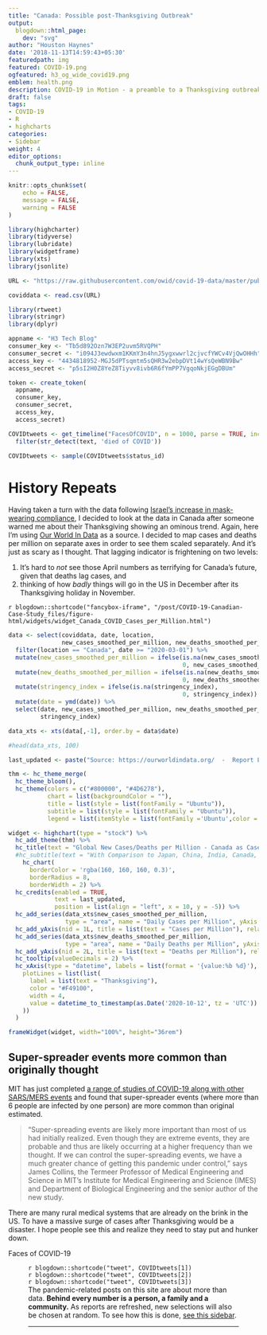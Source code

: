 ```yaml
---
title: "Canada: Possible post-Thanksgiving Outbreak"
output:
  blogdown::html_page:
    dev: "svg"
author: "Houston Haynes"
date: '2018-11-13T14:59:43+05:30'
featuredpath: img
featured: COVID-19.png
ogfeatured: h3_og_wide_covid19.png
emblem: health.png
description: COVID-19 in Motion - a preamble to a Thanksgiving outbreak in the US?
draft: false
tags:
- COVID-19
- R
- highcharts
categories: 
- Sidebar
weight: 4
editor_options: 
  chunk_output_type: inline
---
```

```r
knitr::opts_chunk$set(
	echo = FALSE,
	message = FALSE,
	warning = FALSE
)

library(highcharter)
library(tidyverse)
library(lubridate)
library(widgetframe)
library(xts)
library(jsonlite)

URL <- "https://raw.githubusercontent.com/owid/covid-19-data/master/public/data/owid-covid-data.csv"

coviddata <- read.csv(URL)

```


```r

library(rtweet)
library(stringr)
library(dplyr)

appname <- "H3 Tech Blog"
consumer_key <- "Tb5d892Ozn7W3EP2uvm5RVQPH"
consumer_secret <- "i094J3ewdwxm1KKmY3n4hnJ5ygxwwrl2cjvcfYWCv4VjQwOHHh"
access_key <- "4434818952-MGJ5dPTsqmtm5sQHR3w2ebpDVt14wYsQeWBN9Bw"
access_secret <- "p5sI2H0Z8YeZ8Tiyvv8ivb6R6fYmPP7VgqoNkjEGgDBUm"

token <- create_token(
  appname, 
  consumer_key, 
  consumer_secret,
  access_key,
  access_secret)

COVIDtweets <- get_timeline("FacesOfCOVID", n = 1000, parse = TRUE, include_rts = FALSE, ) %>%
  filter(str_detect(text, 'died of COVID'))

COVIDtweets <- sample(COVIDtweets$status_id)

```

# History Repeats

Having taken a turn with the data following <a href="/post/covid-19-israel-case-study">Israel's increase in mask-wearing compliance</a>, I decided to look at the data in Canada after someone warned me about their Thanksgiving showing an ominous trend. Again, here I'm using <a href="https://ourworldindata.org/" target="_blank">Our World In Data</a> as a source. I decided to map cases and deaths per million on separate axes in order to see them scaled separately. And it's just as scary as I thought. That lagging indicator is frightening on two levels:

1) It's hard to *not* see those April numbers as terrifying for Canada's future, given that deaths lag cases, and 
1) thinking of how *badly* things will go in the US in December after its Thanksgiving holiday in November.

`r blogdown::shortcode("fancybox-iframe", "/post/COVID-19-Canadian-Case-Study_files/figure-html/widgets/widget_Canada_COVID_Cases_per_Million.html")` 
```r

data <- select(coviddata, date, location, 
               new_cases_smoothed_per_million, new_deaths_smoothed_per_million, stringency_index) %>%
  filter(location == "Canada", date >= "2020-03-01") %>%
  mutate(new_cases_smoothed_per_million = ifelse(is.na(new_cases_smoothed_per_million),
                                                 0, new_cases_smoothed_per_million)) %>%
  mutate(new_deaths_smoothed_per_million = ifelse(is.na(new_deaths_smoothed_per_million),
                                                 0, new_deaths_smoothed_per_million)) %>%
  mutate(stringency_index = ifelse(is.na(stringency_index),
                                                 0, stringency_index)) %>%
  mutate(date = ymd(date)) %>%
  select(date, new_cases_smoothed_per_million, new_deaths_smoothed_per_million, 
         stringency_index)

data_xts <- xts(data[,-1], order.by = data$date)

#head(data_xts, 100)

last_updated <- paste("Source: https://ourworldindata.org/  -  Report Last Updated:",  format(Sys.time(), "%a %b %d %Y %X"))

thm <- hc_theme_merge(
  hc_theme_bloom(),
  hc_theme(colors = c("#800000", "#4D6278"),
           chart = list(backgroundColor = ""),
           title = list(style = list(fontFamily = "Ubuntu")),
           subtitle = list(style = list(fontFamily = "Ubuntu")),
           legend = list(itemStyle = list(fontFamily ='Ubuntu',color ='black'))))

widget <- highchart(type = "stock") %>%
  hc_add_theme(thm) %>%
  hc_title(text = "Global New Cases/Deaths per Million - Canada as Case Study", align = "center") %>%
  #hc_subtitle(text = "With Comparison to Japan, China, India, Canada, Germany, UK & US", align = "center") %>%
    hc_chart(
      borderColor = 'rgba(160, 160, 160, 0.3)',
      borderRadius = 8,
      borderWidth = 2) %>%
  hc_credits(enabled = TRUE, 
             text = last_updated, 
             position = list(align = "left", x = 10, y = -5)) %>%
  hc_add_series(data_xts$new_cases_smoothed_per_million, 
                type = "area", name = "Daily Cases per Million", yAxis = 0) %>%
  hc_add_yAxis(nid = 1L, title = list(text = "Cases per Million"), relative = 2) %>%
  hc_add_series(data_xts$new_deaths_smoothed_per_million, 
                type = "area", name = "Daily Deaths per Million", yAxis = 1) %>%
  hc_add_yAxis(nid = 2L, title = list(text = "Deaths per Million"), relative = 1) %>%
  hc_tooltip(valueDecimals = 2) %>%
  hc_xAxis(type = "datetime", labels = list(format = '{value:%b %d}'),
    plotLines = list(list(
      label = list(text = "Thanksgiving"),
      color = "#F49100",
      width = 4,
      value = datetime_to_timestamp(as.Date('2020-10-12', tz = 'UTC'))
    ))
  ) 

frameWidget(widget, width="100%", height="36rem")

```

## Super-spreader events more common than originally thought

MIT has just completed <a href="https://www.weforum.org/agenda/2020/11/covid19-super-spreading-global-disease-transmission/" target="_blank">a range of studies of COVID-19 along with other SARS/MERS events</a> and found that super-spreader events (where more than 6 people are infected by one person) are more common than original estimated.

<blockquote class="blockquote">
  <p class="mb-0">“Super-spreading events are likely more important than most of us had initially realized. Even though they are extreme events, they are probable and thus are likely occurring at a higher frequency than we thought. If we can control the super-spreading events, we have a much greater chance of getting this pandemic under control,” says James Collins, the Termeer Professor of Medical Engineering and Science in MIT’s Institute for Medical Engineering and Science (IMES) and Department of Biological Engineering and the senior author of the new study.</p>
</blockquote>

There are many rural medical systems that are already on the brink in the US. To have a massive surge of cases after Thanksgiving would be a disaster. I hope people see this and realize they need to stay put and hunker down.

<div class="separator">Faces of COVID-19</div>
<figure>
<div class="row">
  <div class="col-md-4">`r blogdown::shortcode("tweet", COVIDtweets[1])`</div>
  <div class="col-md-4">`r blogdown::shortcode("tweet", COVIDtweets[2])`</div>
  <div class="col-md-4">`r blogdown::shortcode("tweet", COVIDtweets[3])`</div>
</div>
<figcaption class="caption">The pandemic-related posts on this site are about more than data. <strong>Behind every number is a person, a family and a community.</strong> As reports are refreshed, new selections will also be chosen at random. To see how this is done, <a href="/post/faces-of-covid">see this sidebar</a>.</figcaption>
<hr>
</figure>


